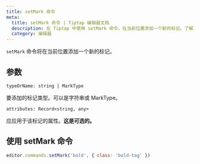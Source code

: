 ```yaml
---
title: setMark 命令
meta:
  title: setMark 命令 | Tiptap 编辑器文档
  description: 在 Tiptap 中使用 setMark 命令，在当前位置添加一个新的标记。了解更多内容请查看我们的文档！
  category: 编辑器
---
```


`setMark` 命令将在当前位置添加一个新的标记。

## 参数

`typeOrName: string | MarkType`

要添加的标记类型。可以是字符串或 MarkType。

`attributes: Record<string, any>`

应应用于该标记的属性。**这是可选的。**

## 使用 setMark 命令

```js
editor.commands.setMark('bold', { class: 'bold-tag' })
```